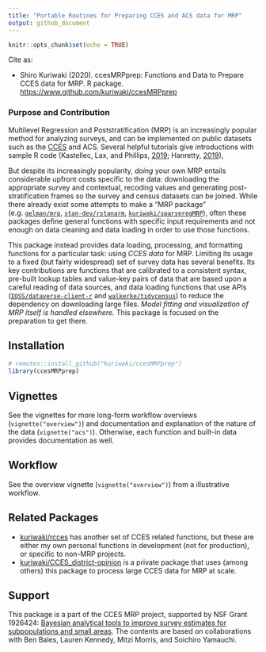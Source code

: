 ```yaml
---
title: "Portable Routines for Preparing CCES and ACS data for MRP"
output: github_document
---
```


```r
knitr::opts_chunk$set(echo = TRUE)
```

Cite as:

* Shiro Kuriwaki (2020). ccesMRPprep: Functions and Data to Prepare CCES data for MRP. R package. <https://www.github.com/kuriwaki/ccesMRPprep>


### Purpose and Contribution

Multilevel Regression and Poststratification (MRP) is an increasingly popular method for analyzing surveys, and can be implemented on public datasets such as the [CCES](https://cces.gov.harvard.edu/) and ACS.  Several helpful tutorials give introductions with sample R code  (Kastellec, Lax, and Phillips, [2019](https://scholar.princeton.edu/sites/default/files/jkastellec/files/mrp_primer.pdf); Hanretty, [2019](https://doi.org/10.1177%2F1478929919864773)),

But despite its increasingly popularity, _doing_ your own MRP entails considerable upfront costs specific to the data: downloading the appropriate survey and contextual, recoding values and generating post-stratification frames so the survey and census datasets can be joined.  While there already exist some attempts to make a "MRP package" (e.g. [`gelman/mrp`](https://github.com/gelman/mrp), [`stan-dev/rstanarm`](https://mc-stan.org/rstanarm/articles/mrp.html), [`kuriwaki/sparseregMRP`](https://github.com/kuriwaki/sparseregMRP)), often these packages  define general functions with specific input requirements and not enough on data cleaning and data loading in order to use those functions. 

This package instead provides data loading, processing, and formatting functions for a particular task: using _CCES data_ for MRP. Limiting its usage to a fixed (but fairly widespread) set of survey data has several benefits. Its key contributions are functions that are calibrated to a consistent syntax, pre-built lookup tables and value-key pairs of data that are based upon a careful reading of data sources, and data loading functions that use APIs ([`IQSS/dataverse-client-r`](https://github.com/IQSS/dataverse-client-r) and [`walkerke/tidycensus`](https://github.com/walkerke/tidycensus)) to reduce the dependency on downloading large files. _Model fitting and visualization of MRP itself is handled elsewhere._ This package is focused on the preparation to get there. 
   

## Installation

```r
# remotes::install_github("kuriwaki/ccesMRPprep")
library(ccesMRPprep)
```

## Vignettes

See the vignettes for more long-form workflow overviews (`vignette("overview")`) and documentation and explanation of the nature of the data (`vignette("acs")`).  Otherwise, each function and built-in data provides documentation as well. 


## Workflow

See the overview vignette (`vignette("overview")`) from a illustrative workflow.


## Related Packages

- [kuriwaki/rcces](https://github.com/kuriwaki/rcces) has another set of CCES related functions, but these
are either my own personal functions in development (not for production), or specific to 
non-MRP projects.
- [kuriwaki/CCES_district-opinion](https://github.com/kuriwaki/CCES_district-opinion) is a private package that uses (among others) this package to process large CCES data for MRP at scale. 


## Support

This package is a part of the CCES MRP project, supported by NSF Grant 1926424: [Bayesian analytical tools to improve survey estimates for subpopulations and small areas](https://nsf.gov/awardsearch/showAward?AWD_ID=1926424). The contents are based on collaborations with Ben Bales, Lauren Kennedy, Mitzi Morris, and Soichiro Yamauchi.
